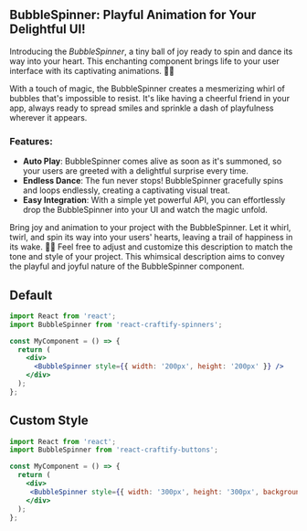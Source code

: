 
<Meta title="Spinners/BubbleSpinner" component={BubbleSpinner} />

## BubbleSpinner: Playful Animation for Your Delightful UI!

Introducing the *BubbleSpinner*, a tiny ball of joy ready to spin and dance its way into your heart. This enchanting component brings life to your user interface with its captivating animations. 🎈🌀

With a touch of magic, the BubbleSpinner creates a mesmerizing whirl of bubbles that's impossible to resist. It's like having a cheerful friend in your app, always ready to spread smiles and sprinkle a dash of playfulness wherever it appears.

### Features:

- **Auto Play**: BubbleSpinner comes alive as soon as it's summoned, so your users are greeted with a delightful surprise every time.
- **Endless Dance**: The fun never stops! BubbleSpinner gracefully spins and loops endlessly, creating a captivating visual treat.
- **Easy Integration**: With a simple yet powerful API, you can effortlessly drop the BubbleSpinner into your UI and watch the magic unfold.

Bring joy and animation to your project with the BubbleSpinner. Let it whirl, twirl, and spin its way into your users' hearts, leaving a trail of happiness in its wake. 🎉✨
Feel free to adjust and customize this description to match the tone and style of your project. This whimsical description aims to convey the playful and joyful nature of the BubbleSpinner component.

## Default

```jsx
import React from 'react';
import BubbleSpinner from 'react-craftify-spinners';  

const MyComponent = () => {
  return (
    <div>
      <BubbleSpinner style={{ width: '200px', height: '200px' }} />
    </div>
  );
};

```


## Custom Style

```jsx
import React from 'react';
import BubbleSpinner from 'react-craftify-buttons';  

const MyComponent = () => {
  return (
    <div>
     <BubbleSpinner style={{ width: '300px', height: '300px', backgroundColor: 'lightgray' }} />
    </div>
  );
};

```

